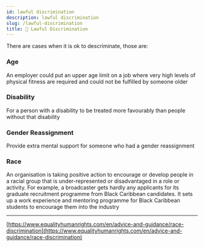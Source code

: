 ```yaml
---
id: lawful discrimination
description: lawful discrimination
slug: /lawful-discrimination
title: 📜 Lawful Discrimination
---
```



There are cases when it is ok to descriminate, those are:

### Age

An employer could put an upper age limit on a job where very high levels of physical fitness are required and could not be fulfilled by someone older

### Disability

For a person with a disability to be treated more favourably than people without that disability

### Gender Reassignment

Provide extra mental support for someone who had a gender reassignment

### Race

An organisation is taking positive action to encourage or develop people in a racial group that is under-represented or disadvantaged in a role or activity.
For example, a broadcaster gets hardly any applicants for its graduate recruitment programme from Black Caribbean candidates. It sets up a work experience and mentoring programme for Black Caribbean students to encourage
them into the industry

---

[https://www.equalityhumanrights.com/en/advice-and-guidance/race-discrimination](https://www.equalityhumanrights.com/en/advice-and-guidance/race-discrimination)
